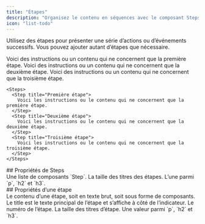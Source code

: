```yaml
---
title: "Étapes"
description: "Organisez le contenu en séquences avec le composant Steps"
icon: "list-todo"
---
```



Utilisez des étapes pour présenter une série d’actions ou d’événements successifs. Vous pouvez ajouter autant d’étapes que nécessaire.

<Steps>
  <Step title="First Step">
    Voici des instructions ou un contenu qui ne concernent que la première étape.
  </Step>

  <Step title="Second Step">
    Voici des instructions ou un contenu qui ne concernent que la deuxième étape.
  </Step>

  <Step title="Third Step">
    Voici des instructions ou un contenu qui ne concernent que la troisième étape.
  </Step>
</Steps>

```mdx Steps example
<Steps>
  <Step title="Première étape">
    Voici les instructions ou le contenu qui ne concernent que la première étape.
  </Step>
  <Step title="Deuxième étape">
    Voici les instructions ou le contenu qui ne concernent que la deuxième étape.
  </Step>
  <Step title="Troisième étape">
    Voici les instructions ou le contenu qui ne concernent que la troisième étape.
  </Step>
</Steps>
```


<div id="steps-properties">
  ## Propriétés de Steps
</div>

<ResponseField name="children" type="ReactElement<StepProps>[]" required>
  Une liste de composants `Step`.
</ResponseField>

<ResponseField name="titleSize" type="string" default="p">
  La taille des titres des étapes. L’une parmi `p`, `h2` et `h3`.
</ResponseField>



<div id="individual-step-properties">
  ## Propriétés d’une étape
</div>

<ResponseField name="children" type="string | ReactNode" required>
  Le contenu d’une étape, soit en texte brut, soit sous forme de composants.
</ResponseField>

<IconsOptional />

<ResponseField name="title" type="string">
  Le title est le texte principal de l’étape et s’affiche à côté de l’indicateur.
</ResponseField>

<ResponseField name="stepNumber" type="number">
  Le numéro de l’étape.
</ResponseField>

<ResponseField name="titleSize" type="string" default="p">
  La taille des titres d’étape. Une valeur parmi `p`, `h2` et `h3`.
</ResponseField>
